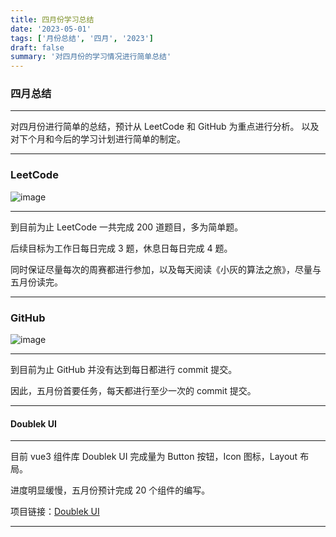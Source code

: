 ```yaml
---
title: 四月份学习总结
date: '2023-05-01'
tags: ['月份总结', '四月', '2023']
draft: false
summary: '对四月份的学习情况进行简单总结'
---
```


### 四月总结

---
对四月份进行简单的总结，预计从 LeetCode 和 GitHub 为重点进行分析。
以及对下个月和今后的学习计划进行简单的制定。

---

### LeetCode

![image](/static/images/summary/April-2023-LeetCode.png)

---
到目前为止 LeetCode 一共完成 200 道题目，多为简单题。

后续目标为工作日每日完成 3 题，休息日每日完成 4 题。

同时保证尽量每次的周赛都进行参加，以及每天阅读《小灰的算法之旅》，尽量与五月份读完。

---

### GitHub

![image](/static/images/summary/April-2023-GitHub.png)

---
到目前为止 GitHub 并没有达到每日都进行 commit 提交。

因此，五月份首要任务，每天都进行至少一次的 commit 提交。

---

#### Doublek UI

---
目前 vue3 组件库 Doublek UI 完成量为 Button 按钮，Icon 图标，Layout 布局。

进度明显缓慢，五月份预计完成 20 个组件的编写。

项目链接：[Doublek UI](https://doublek-ui.netlify.app/)

---
